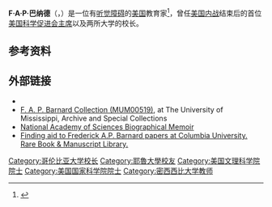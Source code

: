 {{Expand language|1=en|time=2021-01-24T06:47:08+00:00}}
{{Infobox officeholder
| name        = Frederick A. P. Barnard
| image       = PSM V11 D008 Frederick A P Barnard.jpg
| title       = 第十任[[哥伦比亚大学|哥伦比亚大学]]校长
| term_start  = 1864
| term_end    = 1889
| predecessor = [[Charles_King_(Columbia_University_president)|Charles King]]
| successor   = [[塞斯·洛|塞斯·洛]]
| birth_date  = {{birth date|1809|5|5}}
| birth_place = 马萨诸塞州[[Sheffield,_Massachusetts|Sheffield]]
| death_date  = {{Death date and age|1889|4|27|1809|5|5}}
| death_place = 纽约州纽约市
| alma_mater  = [[耶鲁大学|耶鲁大学]]
| spouse      = Margaret McMurray
| relations   = [[John_G._Barnard|John G. Barnard]]（弟弟）
}}
'''F·A·P·巴纳德'''（{{lang-en|Frederick Augustus Porter Barnard}}，{{bd|1809年|5月5日|1889年|4月27日}}）是一位有[[听觉障碍|听觉障碍]]的[[美国|美国]]教育家<ref>{{cite book|title=Annual Report of the Directors of the New-York Institution for the Instruction of the Deaf and Dumb|date=1837|publisher=Mahlon Day, Printer|location=New York|url=https://archive.org/stream/annualreportdir02unkngoog#page/n7/mode/2up}}</ref>，曾任[[美国内战|美国内战]]结束后的首位[[美国科学促进会主席|美国科学促进会主席]]以及两所大学的校长。

== 参考资料 ==
{{reflist|25em}}
== 外部链接 ==
{{Wikisource author}}
*{{commonscat-inline}}
*[http://purl.oclc.org/umarchives/MUM00519/ F. A. P. Barnard Collection (MUM00519)], at The University of Mississippi, Archive and Special Collections
*[http://www.nasonline.org/publications/biographical-memoirs/memoir-pdfs/barnard-frederick-a-p.pdf National Academy of Sciences Biographical Memoir] {{Wayback|url=http://www.nasonline.org/publications/biographical-memoirs/memoir-pdfs/barnard-frederick-a-p.pdf |date=20210128085615 }}
*[https://findingaids.library.columbia.edu/ead/nnc-rb/ldpd_4078906 Finding aid to Frederick A.P. Barnard papers at Columbia University. Rare Book & Manuscript Library.] {{Wayback|url=https://findingaids.library.columbia.edu/ead/nnc-rb/ldpd_4078906 |date=20210128033532 }}

{{s-start}}
{{s-aca}}
{{succession box|title=[[密西西比大学|密西西比大学]]校长|before=[[Augustus_Baldwin_Longstreet|Augustus Baldwin Longstreet]]|years=1856–1861|after=[[John_Newton_Waddel|John Newton Waddel]]}}
{{succession box|title=[[哥伦比亚大学|哥伦比亚大学]]校长|before=[[Charles_King_(Columbia_University_president)|Charles King]]|after=[[塞斯·洛|塞斯·洛]]|years=1864–1889}}
{{s-end}}

{{Authority control}}

{{DEFAULTSORT:Barnard, Frederick Augustus Porter}}

[[Category:哥伦比亚大学校长|Category:哥伦比亚大学校长]]
[[Category:耶魯大學校友|Category:耶魯大學校友]]
[[Category:美国文理科学院院士|Category:美国文理科学院院士]]
[[Category:美国国家科学院院士|Category:美国国家科学院院士]]
[[Category:密西西比大学教师|Category:密西西比大学教师]]